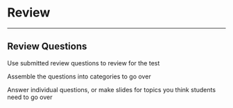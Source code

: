 
# Review

---

## Review Questions

Use submitted review questions to review for the test

Assemble the questions into categories to go over

Answer individual questions, or make slides for topics you think 
students need to go over



